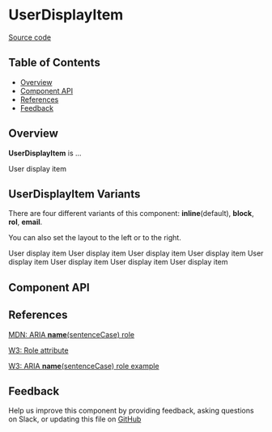 
# **UserDisplayItem**

[Source code](https://github.com/leemonade/bubbles/tree/main/packages/components/informative/UserDisplayItem)

## Table of Contents

<!-- START doctoc generated TOC please keep comment here to allow auto update -->
<!-- DON'T EDIT THIS SECTION, INSTEAD RE-RUN doctoc TO UPDATE -->

- [Overview](#overview)
- [Component API](#component-api)
- [References](#references)
- [Feedback](#feedback)

## Overview

**UserDisplayItem** is ...

<ThemeProvider>
  <UserDisplayItem
    name={'Ana Maria'}
    surname={'Lopez Vilchez'}
    rol={'Tutor'}
    email={'bill.sanders@example.com'}
    avatar={
      'https://images.unsplash.com/photo-1508214751196-bcfd4ca60f91?ixid=MXwxMjA3fDB8MHxwaG90by1wYWdlfHx8fGVufDB8fHw%3D&ixlib=rb-1.2.1&auto=format&fit=crop&w=255&q=80'
    }
  >
    User display item
  </UserDisplayItem>
</ThemeProvider>

## UserDisplayItem Variants

There are four different variants of this component: **inline**(default), **block**, **rol**, **email**.

You can also set the layout to the left or to the right.

<ThemeProvider>
  <Group position={'apart'}>
    <Group direction={'column'}>
      <UserDisplayItem
        name={'Ana Maria'}
        avatar={
          'https://images.unsplash.com/photo-1508214751196-bcfd4ca60f91?ixid=MXwxMjA3fDB8MHxwaG90by1wYWdlfHx8fGVufDB8fHw%3D&ixlib=rb-1.2.1&auto=format&fit=crop&w=255&q=80'
        }
      >
        User display item
      </UserDisplayItem>
      <UserDisplayItem
        name={'Ana Maria'}
        surname={'Lopez Vilchez'}
        avatar={
          'https://images.unsplash.com/photo-1508214751196-bcfd4ca60f91?ixid=MXwxMjA3fDB8MHxwaG90by1wYWdlfHx8fGVufDB8fHw%3D&ixlib=rb-1.2.1&auto=format&fit=crop&w=255&q=80'
        }
        variant={'block'}
      >
        User display item
      </UserDisplayItem>
      <UserDisplayItem
        name={'Ana Maria'}
        surname={'Lopez Vilchez'}
        rol={'Tutor'}
        avatar={
          'https://images.unsplash.com/photo-1508214751196-bcfd4ca60f91?ixid=MXwxMjA3fDB8MHxwaG90by1wYWdlfHx8fGVufDB8fHw%3D&ixlib=rb-1.2.1&auto=format&fit=crop&w=255&q=80'
        }
        variant={'rol'}
      >
        User display item
      </UserDisplayItem>
      <UserDisplayItem
        email={'bill.sanders@example.com'}
        avatar={
          'https://images.unsplash.com/photo-1508214751196-bcfd4ca60f91?ixid=MXwxMjA3fDB8MHxwaG90by1wYWdlfHx8fGVufDB8fHw%3D&ixlib=rb-1.2.1&auto=format&fit=crop&w=255&q=80'
        }
        variant={'email'}
      >
        User display item
      </UserDisplayItem>
    </Group>
    <Group direction={'column'} position={'right'}>
      <UserDisplayItem
        name={'Ana Maria'}
        avatar={
          'https://images.unsplash.com/photo-1508214751196-bcfd4ca60f91?ixid=MXwxMjA3fDB8MHxwaG90by1wYWdlfHx8fGVufDB8fHw%3D&ixlib=rb-1.2.1&auto=format&fit=crop&w=255&q=80'
        }
        layout={'right'}
      >
        User display item
      </UserDisplayItem>
      <UserDisplayItem
        name={'Ana Maria'}
        surname={'Lopez Vilchez'}
        avatar={
          'https://images.unsplash.com/photo-1508214751196-bcfd4ca60f91?ixid=MXwxMjA3fDB8MHxwaG90by1wYWdlfHx8fGVufDB8fHw%3D&ixlib=rb-1.2.1&auto=format&fit=crop&w=255&q=80'
        }
        variant={'block'}
        layout={'right'}
      >
        User display item
      </UserDisplayItem>
      <UserDisplayItem
        name={'Ana Maria'}
        surname={'Lopez Vilchez'}
        rol={'Tutor'}
        avatar={
          'https://images.unsplash.com/photo-1508214751196-bcfd4ca60f91?ixid=MXwxMjA3fDB8MHxwaG90by1wYWdlfHx8fGVufDB8fHw%3D&ixlib=rb-1.2.1&auto=format&fit=crop&w=255&q=80'
        }
        variant={'rol'}
        layout={'right'}
      >
        User display item
      </UserDisplayItem>
      <UserDisplayItem
        email={'bill.sanders@example.com'}
        avatar={
          'https://images.unsplash.com/photo-1508214751196-bcfd4ca60f91?ixid=MXwxMjA3fDB8MHxwaG90by1wYWdlfHx8fGVufDB8fHw%3D&ixlib=rb-1.2.1&auto=format&fit=crop&w=255&q=80'
        }
        variant={'email'}
        layout={'right'}
      >
        User display item
      </UserDisplayItem>
    </Group>
  </Group>
</ThemeProvider>

## Component API

<Preview>
  <Story id="molecules-informative-userdisplayitem--playground" />
</Preview>

<Props of={UserDisplayItem} />

## References

[MDN: ARIA **name**(sentenceCase) role](https://developer.mozilla.org/en-US/docs/Web/Accessibility/ARIA/Roles/user-display-item_role)

[W3: Role attribute](https://www.w3.org/WAI/PF/HTML/wiki/RoleAttribute)

[W3: ARIA **name**(sentenceCase) role example](https://www.w3.org/TR/2016/WD-wai-aria-practices-1.1-20160317/examples/user-display-item/user-display-item.html)

## Feedback

Help us improve this component by providing feedback, asking questions on Slack, or updating this file on
[GitHub](https://github.com/leemonade/bubbles/edit/main/packages/components/informative/UserDisplayItem.mdx)
